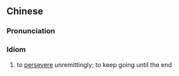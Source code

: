 {{also|坚持不懈}}
==Chinese==
{{zh-forms|s=坚持不懈|type=22}}

===Pronunciation===
{{zh-pron
|m=jiānchí不xiè
|c=gin1 ci4 bat1 haai6
|cat=id
}}

===Idiom===
{{zh-idiom}}

# to [[persevere]] unremittingly; to keep going until the end